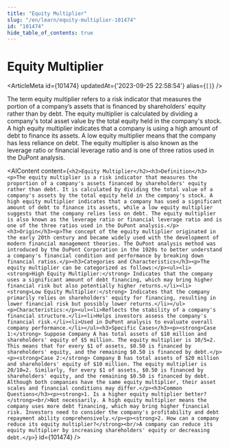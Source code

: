 ```yaml
---
title: "Equity Multiplier"
slug: "/en/learn/equity-multiplier-101474"
id: "101474"
hide_table_of_contents: true
---
```



# Equity Multiplier

<ArticleMeta id={101474} updatedAt={'2023-09-25 22:58:54'} alias={`[]`} />
<div className='border-solid border-b border-t-0 my-4 border-[var(--ifm-color-gray-300)]' />

The term equity multiplier refers to a risk indicator that measures the portion of a company’s assets that is financed by shareholders' equity rather than by debt. The equity multiplier is calculated by dividing a company's total asset value by the total equity held in the company's stock. A high equity multiplier indicates that a company is using a high amount of debt to finance its assets. A low equity multiplier means that the company has less reliance on debt. The equity multiplier is also known as the leverage ratio or financial leverage ratio and is one of three ratios used in the DuPont analysis.

<AIContent content={`<h2>Equity Multiplier</h2><h3>Definition</h3><p>The equity multiplier is a risk indicator that measures the proportion of a company's assets financed by shareholders' equity rather than debt. It is calculated by dividing the total value of a company's assets by the total equity held in the company's stock. A high equity multiplier indicates that a company has used a significant amount of debt to finance its assets, while a low equity multiplier suggests that the company relies less on debt. The equity multiplier is also known as the leverage ratio or financial leverage ratio and is one of the three ratios used in the DuPont analysis.</p><h3>Origin</h3><p>The concept of the equity multiplier originated in the early 20th century and became widely used with the development of modern financial management theories. The DuPont analysis method was introduced by the DuPont Corporation in the 1920s to better understand a company's financial condition and performance by breaking down financial ratios.</p><h3>Categories and Characteristics</h3><p>The equity multiplier can be categorized as follows:</p><ul><li><strong>High Equity Multiplier:</strong> Indicates that the company uses a significant amount of debt financing, which may bring higher financial risk but also potentially higher returns.</li><li><strong>Low Equity Multiplier:</strong> Indicates that the company primarily relies on shareholders' equity for financing, resulting in lower financial risk but possibly lower returns.</li></ul><p>Characteristics:</p><ul><li>Reflects the stability of a company's financial structure.</li><li>Helps investors assess the company's financial risk.</li><li>Used in DuPont analysis to evaluate overall company performance.</li></ul><h3>Specific Cases</h3><p><strong>Case 1:</strong> Suppose Company A has total assets of $10 million and shareholders' equity of $5 million. The equity multiplier is 10/5=2. This means that for every $1 of assets, $0.50 is financed by shareholders' equity, and the remaining $0.50 is financed by debt.</p><p><strong>Case 2:</strong> Company B has total assets of $20 million and shareholders' equity of $10 million. The equity multiplier is 20/10=2. Similarly, for every $1 of assets, $0.50 is financed by shareholders' equity, and the remaining $0.50 is financed by debt. Although both companies have the same equity multiplier, their asset scales and financial conditions may differ.</p><h3>Common Questions</h3><p><strong>1. Is a higher equity multiplier better?</strong><br/>Not necessarily. A high equity multiplier means the company uses more debt financing, which may bring higher financial risk. Investors need to consider the company's profitability and debt repayment ability comprehensively.</p><p><strong>2. How can a company reduce its equity multiplier?</strong><br/>A company can reduce its equity multiplier by increasing shareholders' equity or decreasing debt.</p>`} id={101474} />
